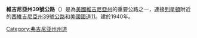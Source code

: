 {{Unreferenced|time=2021-12-27T03:46:44+00:00}}
'''維吉尼亞州39號公路'''（{{lang-en|Virginia State Highway 39}}）是為[[美國|美國]][[維吉尼亞州|維吉尼亞州]]的重要公路之一，連接[[列星頓|列星頓]]附近的[[西維吉尼亞州39號公路|西維吉尼亞州39號公路]]和[[美國國道11|美國國道11]]。建於1940年。

[[Category:弗吉尼亚州州道|Category:弗吉尼亚州州道]]

{{Virginia-road-stub}}